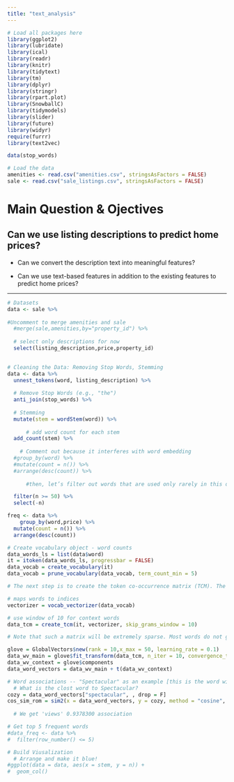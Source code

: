 ```yaml
---
title: "text_analysis"
---
```


```r
# Load all packages here
library(ggplot2)
library(lubridate)
library(ical)
library(readr)
library(knitr)
library(tidytext)
library(tm)
library(dplyr)
library(stringr)
library(rpart.plot)
library(SnowballC)
library(tidymodels)
library(slider)
library(future)
library(widyr)
require(furrr)
library(text2vec)

data(stop_words)

# Load the data 
amenities <- read.csv("amenities.csv", stringsAsFactors = FALSE)
sale <- read.csv("sale_listings.csv", stringsAsFactors = FALSE)

```

# Main Question & Ojectives

## Can we use listing descriptions to predict home prices? 

- Can we convert the description text into meaningful features? 

- Can we use text-based features in addition to the existing features to predict home prices? 

-------------------------------------------------------

<!-- Load Data -->

```r
# Datasets 
data <- sale %>% 
  
#Uncomment to merge amenities and sale 
  #merge(sale,amenities,by="property_id") %>% 
  
  # select only descriptions for now
  select(listing_description,price,property_id) 
  
```

<!-- Clean Data -->
  <!-- In this section, we will focus on tokenization, removing stop words, stemming -->
  <!-- reference: https://smltar.com/stemming.html --> 

```r
# Cleaning the Data: Removing Stop Words, Stemming
data <- data %>%
  unnest_tokens(word, listing_description) %>% 
  
  # Remove Stop Words (e.g., "the")
  anti_join(stop_words) %>% 
  
  # Stemming 
  mutate(stem = wordStem(word)) %>% 
  
      # add word count for each stem 
  add_count(stem) %>% 
  
    # Comment out because it interferes with word embedding
  #group_by(word) %>% 
  #mutate(count = n()) %>% 
  #arrange(desc(count)) %>% 
  
      #then, let’s filter out words that are used only rarely in this dataset 

  filter(n >= 50) %>%
  select(-n)
```

<!--
```r
nested_words<- data %>%
  nest(words = c(word)) 
```

```r
top_fifty <- data %>%
  group_by(word)
  filter(rank(desc(word))<=50)
```
-->

```r
freq <- data %>% 
    group_by(word,price) %>% 
  mutate(count = n()) %>% 
  arrange(desc(count)) 
```

  <!-- In this section, we will focus on word embeddings -->
  <!-- reference: https://m-clark.github.io/text-analysis-with-R/word-embeddings.html -->
  
```r
# Create vocabulary object - word counts
data_words_ls = list(data$word)
it = itoken(data_words_ls, progressbar = FALSE)
data_vocab = create_vocabulary(it)
data_vocab = prune_vocabulary(data_vocab, term_count_min = 5)
```

```r
# The next step is to create the token co-occurrence matrix (TCM). The definition of whether two words occur together is arbitrary. Should we just look at previous and next word? Five behind and forward? This will definitely affect results so you will want to play around with it.

# maps words to indices
vectorizer = vocab_vectorizer(data_vocab)

# use window of 10 for context words
data_tcm = create_tcm(it, vectorizer, skip_grams_window = 10)

# Note that such a matrix will be extremely sparse. Most words do not go with other words in the grand scheme of things. So when they do, it usually matters.
```

```r
glove = GlobalVectors$new(rank = 10,x_max = 50, learning_rate = 0.1)
data_wv_main = glove$fit_transform(data_tcm, n_iter = 10, convergence_tol = 0.001)
data_wv_context = glove$components
data_word_vectors = data_wv_main + t(data_wv_context)
```

```r
# Word associations -- "Spectacular" as an example [this is the word with the highest price]
  # What is the clost word to Spectacular?
cozy = data_word_vectors["spectacular", , drop = F]
cos_sim_rom = sim2(x = data_word_vectors, y = cozy, method = "cosine", norm = "l2")
  
  # We get 'views' 0.9378300 association 
```

<!-- Create Visualization of Frequency of Words --> 

```r
# Get top 5 frequent words
#data_freq <- data %>%
#  filter(row_number() <= 5)

# Build Viusalization
  # Arrange and make it blue!
#ggplot(data = data, aes(x = stem, y = n)) +
#  geom_col() 
```








